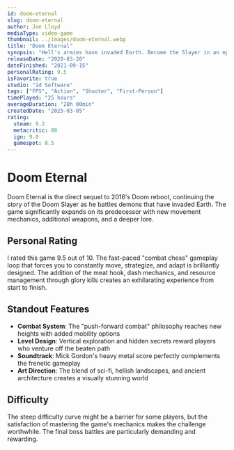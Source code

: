```yaml
---
id: doom-eternal
slug: doom-eternal
author: Joe Lloyd
mediaType: video-game
thumbnail: ../images/doom-eternal.webp
title: "Doom Eternal"
synopsis: "Hell's armies have invaded Earth. Become the Slayer in an epic single-player campaign to conquer demons across dimensions and stop the final destruction of humanity."
releaseDate: "2020-03-20"
dateFinished: "2021-09-15"
personalRating: 9.5
isFavorite: true
studio: "id Software"
tags: ["FPS", "Action", "Shooter", "First-Person"]
timePlayed: "25 hours"
averageDuration: "20h 00min"
createdDate: "2025-03-05"
rating:
  steam: 9.2
  metacritic: 88
  ign: 9.0
  gamespot: 8.5
---
```


# Doom Eternal

Doom Eternal is the direct sequel to 2016's Doom reboot, continuing the story of the Doom Slayer as he battles demons that have invaded Earth. The game significantly expands on its predecessor with new movement mechanics, additional weapons, and a deeper lore.

## Personal Rating

I rated this game 9.5 out of 10. The fast-paced "combat chess" gameplay loop that forces you to constantly move, strategize, and adapt is brilliantly designed. The addition of the meat hook, dash mechanics, and resource management through glory kills creates an exhilarating experience from start to finish.

## Standout Features

- **Combat System**: The "push-forward combat" philosophy reaches new heights with added mobility options
- **Level Design**: Vertical exploration and hidden secrets reward players who venture off the beaten path
- **Soundtrack**: Mick Gordon's heavy metal score perfectly complements the frenetic gameplay
- **Art Direction**: The blend of sci-fi, hellish landscapes, and ancient architecture creates a visually stunning world

## Difficulty

The steep difficulty curve might be a barrier for some players, but the satisfaction of mastering the game's mechanics makes the challenge worthwhile. The final boss battles are particularly demanding and rewarding.
